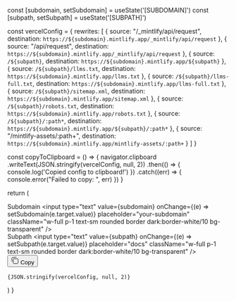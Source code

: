   const [subdomain, setSubdomain] = useState('[SUBDOMAIN]')
  const [subpath, setSubpath] = useState('[SUBPATH]')

  const vercelConfig = {
    rewrites: [
      {
        source: "/_mintlify/api/request",
        destination: `https://${subdomain}.mintlify.app/_mintlify/api/request`
      },
      {
        source: "/api/request",
        destination: `https://${subdomain}.mintlify.app/_mintlify/api/request`
      },
      {
        source: `/${subpath}`,
        destination: `https://${subdomain}.mintlify.app/${subpath}`
      },
      {
        source: `/${subpath}/llms.txt`,
        destination: `https://${subdomain}.mintlify.app/llms.txt`
      },
      {
        source: `/${subpath}/llms-full.txt`,
        destination: `https://${subdomain}.mintlify.app/llms-full.txt`
      },
      {
        source: `/${subpath}/sitemap.xml`,
        destination: `https://${subdomain}.mintlify.app/sitemap.xml`
      },
      {
        source: `/${subpath}/robots.txt`,
        destination: `https://${subdomain}.mintlify.app/robots.txt`
      },
      {
        source: `/${subpath}/:path*`,
        destination: `https://${subdomain}.mintlify.app/${subpath}/:path*`
      },
      {
        source: "/mintlify-assets/:path+",
        destination: `https://${subdomain}.mintlify.app/mintlify-assets/:path+`
      }
    ]
  }

  const copyToClipboard = () => {
    navigator.clipboard
      .writeText(JSON.stringify(vercelConfig, null, 2))
      .then(() => {
        console.log('Copied config to clipboard!')
      })
      .catch((err) => {
        console.error("Failed to copy: ", err)
      })
  }

  return (
    <div className="p-4 border dark:border-white/10 rounded-2xl not-prose space-y-4">
      <div className="space-y-4">
        <div>
          <label className="block text-sm text-zinc-950/70 dark:text-white/70 mb-1">
            Subdomain
          </label>
          <input
            type="text"
            value={subdomain}
            onChange={(e) => setSubdomain(e.target.value)}
            placeholder="your-subdomain"
            className="w-full p-1 text-sm rounded border dark:border-white/10 bg-transparent"
          />
        </div>
        <div>
          <label className="block text-sm text-zinc-950/70 dark:text-white/70 mb-1">
            Subpath
          </label>
          <input
            type="text"
            value={subpath}
            onChange={(e) => setSubpath(e.target.value)}
            placeholder="docs"
            className="w-full p-1 text-sm rounded border dark:border-white/10 bg-transparent"
          />
        </div>
      </div>
      <div className="relative">
        <button
          onClick={copyToClipboard}
          className="absolute top-2 right-2 p-2 rounded-lg transition-all duration-200 group"
        >
          <svg width="18" height="18" viewBox="0 0 18 18" fill="none" xmlns="http://www.w3.org/2000/svg" className="w-4 h-4 dark:text-white/60 text-gray-400 group-hover:text-gray-500 dark:group-hover:text-white/60 transition-colors">
            <path d="M14.25 5.25H7.25C6.14543 5.25 5.25 6.14543 5.25 7.25V14.25C5.25 15.3546 6.14543 16.25 7.25 16.25H14.25C15.3546 16.25 16.25 15.3546 16.25 14.25V7.25C16.25 6.14543 15.3546 5.25 14.25 5.25Z" stroke="currentColor" strokeWidth="1.5" strokeLinecap="round" strokeLinejoin="round"></path>
            <path d="M2.80103 11.998L1.77203 5.07397C1.61003 3.98097 2.36403 2.96397 3.45603 2.80197L10.38 1.77297C11.313 1.63397 12.19 2.16297 12.528 3.00097" stroke="currentColor" strokeWidth="1.5" strokeLinecap="round" strokeLinejoin="round"></path>
          </svg>
          <span className="absolute top-9 left-1/2 transform -translate-x-1/2 bg-primary text-white text-xs px-1.5 py-0.5 rounded-lg opacity-0 group-hover:opacity-100 transition-opacity duration-200 whitespace-nowrap">
            Copy
          </span>
        </button>
        <pre className="p-4 rounded-lg overflow-auto text-xs border dark:border-white/10">
          <code>{JSON.stringify(vercelConfig, null, 2)}</code>
        </pre>
      </div>
    </div>
  )
}
